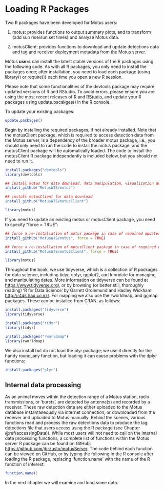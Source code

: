 # Loading R Packages {#loadingPackages}

Two R packages have been developed for Motus users:

1. motus: provides functions to output summary plots, and to transform (add sun rise/sun set times) and analyze Motus data.

2. motusClient: provides functions to download and update detections data and tag and receiver deployment metadata from the Motus server.

Motus **users** can install the latest stable versions of the R packages using the following code. As with all R packages, you only need to install the packages once; after installation, you need to load each package (using library() or require()) each time you open a new R session. 

Please note that some functionalities of the devtools package may require updated versions of R and RStudio. To avoid errors, please ensure you are using the most recent releases of [R](https://www.r-project.org/) and [RStudio](https://www.rstudio.com/products/RStudio/), and update your R packages using update.pacakges() in the R console.

To update your existing packages:

```r

update.packages()                         

```

Begin by installing the required packages, if not already installed. Note that the motusClient package, which is required to access detection data from the Motus server, is a dependency of the broader motus package, i.e., you should only need to run the code to install the motus package, and the motusClient package will be automatically loaded. The code to install the motusClient R package independently is included below, but you should not need to run it.

```r

install.packages("devtools")
library(devtools)

## install motus for data download, data manipulation, visualization and analysis
install_github("MotusWTS/motus")

## install motusClient for data download
install_github("MotusWTS/motusClient")

library(motus)

```

If you need to update an existing motus or motusClient package, you need to specify "force = TRUE":
```r
## force a re-installation of motus package in case of required updates
install_github("MotusWTS/motus", force = TRUE)

## force a re-installation of motusClient package in case of required updates
install_github("MotusWTS/motusClient", force = TRUE)

library(motus)

```

Throughout the book, we use tidyverse, which is a collection of R packages for data science, including tidyr, dplyr, ggplot2, and lubridate for managing and manipulating dates. More information on tidyverse can be found at <https://www.tidyverse.org/>, or by browsing (or better still, thoroughly reading) 'R for Data Science' by Garrett Grolemund and Hadley Wickham: <http://r4ds.had.co.nz/>. For mapping we also use the rworldmap, and ggmap packages.  These can be installed from CRAN, as follows:

```r

install.packages("tidyverse")
library(tidyverse)

install.packages("tidyr")
library(tidyr)

install.packages("rworldmap")
library(rworldmap)

```

We also install but do not load the plyr package; we use it directly for the handy round_any function, but loading it can cause problems with the dplyr functions:

```r

install.packages("plyr")

```

## Internal data processing {#internalProcessing}

As an animal moves within the detection range of a Motus station, radio transmissions, or 'bursts', are detected by antenna(s) and recorded by a receiver. These raw detection data are either uploaded to the Motus database instantaneously via internet connection, or downloaded from the receiver and uploaded to Motus manually. Behind the scenes, various functions read and process the raw detections data to produce the tag detections file that users access using the R package (see Chapter \@ref(accessingData)). While most users will not need to call on the internal data processing functions, a complete list of functions within the Motus server R package can be found on GitHub: <https://github.com/jbrzusto/motusServer>. The code behind each function can be viewed on GitHub, or by typing the following in the R console after loading the R package, replacing 'function.name' with the name of the R function of interest:

```r

function.name() 

```

In the next chapter we will examine and load some data. 
